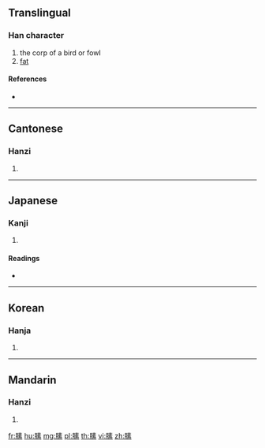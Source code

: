 {{character info/new}}
==Translingual==

===Han character===
{{Han char|rn=130|rad=肉|as=10|sn=14|four=75293|canj=BQMF}}

# the corp of a bird or fowl
# [[fat]]

====References====
* {{Han ref|kx=0990.300|dkj=29765|dj=1443.160|hdz=32100.080|uh=8186|ud=33158|bh=E3A5|bd=58277}}

----

==Cantonese==

===Hanzi===
{{yue-hanzi|jyut=sou3|y=sou3}}

# {{defn|lang=yue|sort=肉10}}

----

==Japanese==

===Kanji===
{{ja-kanji|grade=|rs=肉10}}

# {{defn|lang=ja|sort=肉10}}

====Readings====
* {{ja-readings|on=[[そ]] (so)|kun=[[こえる]] (koeru)|nanori=}}

----

==Korean==

===Hanja===
{{ko-hanja|hangeul=소|eumhun=|rv=so|mr=so|y=so}}

# {{defn|lang=ko|sort=肉10}}

----

==Mandarin==

===Hanzi===
{{cmn-hanzi|pin=[[sù]] ([[su4]])|wg=su<sup>4</sup>}}

# {{defn|lang=cmn|sort=肉10}}

[[fr:膆]]
[[hu:膆]]
[[mg:膆]]
[[pl:膆]]
[[th:膆]]
[[vi:膆]]
[[zh:膆]]